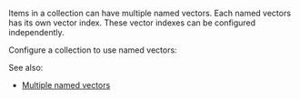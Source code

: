 
Items in a collection can have multiple named vectors. Each named vectors has its own vector index. These vector indexes can be configured independently.

Configure a collection to use named vectors:

<Tabs groupId="languages">
  <TabItem value="py" label="Python Client v4">
    <FilteredTextBlock
      text={PyCodeV4}
      startMarker="# START EnableMulti"
      endMarker="# END EnableMulti"
      language="py"
    />
  </TabItem>
  <TabItem value="py3" label="Python Client v3">
    <FilteredTextBlock
      text={PyCodeV3}
        startMarker="# START EnableMulti"
        endMarker="# END EnableMulti"
        language="py"
    />
  </TabItem>
  <TabItem value="js" label="JS/TS Client v3">
    <FilteredTextBlock
      text={TSCodeV3}
        startMarker="// START EnableMulti"
        endMarker="// END EnableMulti"
        language="js"
    />
  </TabItem>
  <TabItem value="js2" label="JS/TS Client v2">
    <FilteredTextBlock
      text={TSCodeV2}
        startMarker="// START EnableMulti"
        endMarker="// END EnableMulti"
        language="js"
    />
  </TabItem>
</Tabs>

See also:

- [Multiple named vectors](/developers/weaviate/config-refs/schema/multi-vector)